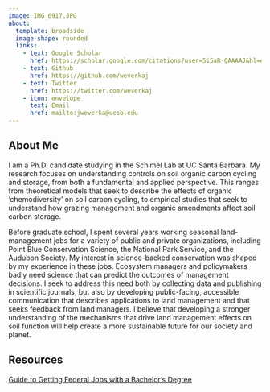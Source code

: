 ```yaml
---
image: IMG_6917.JPG
about:
  template: broadside
  image-shape: rounded
  links:
    - text: Google Scholar
      href: https://scholar.google.com/citations?user=5i5aR-QAAAAJ&hl=en&oi=ao
    - text: Github
      href: https://github.com/weverkaj
    - text: Twitter
      href: https://twitter.com/weverkaj
    - icon: envelope 
      text: Email
      href: mailto:jweverka@ucsb.edu
---
```


## About Me

I am a Ph.D. candidate studying in the Schimel Lab at UC Santa Barbara. My research focuses on understanding controls on soil organic carbon cycling and storage, from both a fundamental and applied perspective. This ranges from theoretical models that seek to describe the effects of organic 'chemodiversity' on soil carbon cycling, to empirical studies that seek to understand how grazing management and organic amendments affect soil carbon storage.

Before graduate school, I spent several years working seasonal land-management jobs for a variety of public and private organizations, including Point Blue Conservation Science, the National Park Service, and the Audubon Society. My interest in science-backed conservation was shaped by my experience in these jobs. Ecosystem managers and policymakers badly need science that can predict the outcomes of management decisions. I seek to address this need both by collecting data and publishing in scientific journals, but also by developing public-facing, accessible communication that describes applications to land management and that seeks feedback from land managers. I believe that developing a stronger understanding of the mechanisms that drive land management effects on soil function will help create a more sustainable future for our society and planet.

## Resources

[Guide to Getting Federal Jobs with a Bachelor's Degree](https://docs.google.com/document/d/1cJ8_7JpzBGvyxvvMcUeJHEptQeTjF_XjI0EJ6HMXgF0/edit?usp=sharing)
